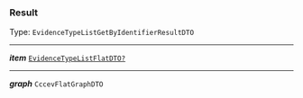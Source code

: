 


### Result

Type: `EvidenceTypeListGetByIdentifierResultDTO`

---

***item*** [`EvidenceTypeListFlatDTO?`](/docs/api-evidence-type--docs#evidencetypelistflatdto)

---

***graph*** `CccevFlatGraphDTO`
